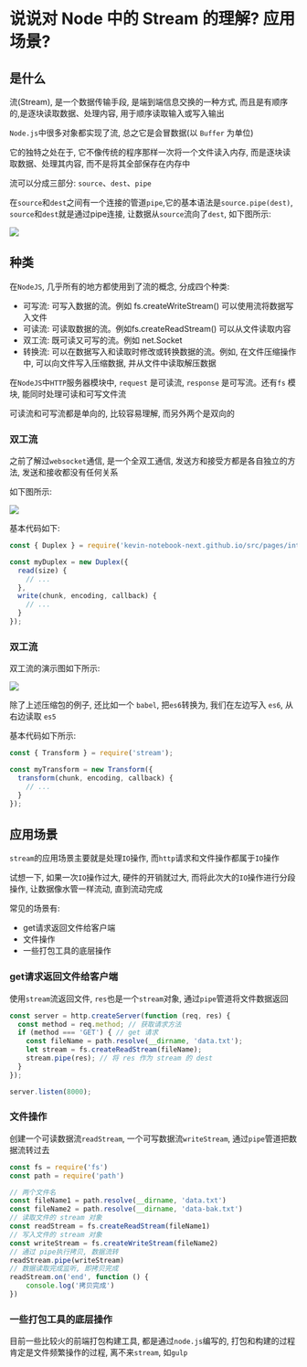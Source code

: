 # 说说对 Node 中的 Stream 的理解? 应用场景? 

## 是什么

流(Stream), 是一个数据传输手段, 是端到端信息交换的一种方式, 而且是有顺序的,是逐块读取数据、处理内容, 用于顺序读取输入或写入输出

`Node.js`中很多对象都实现了流, 总之它是会冒数据(以 `Buffer` 为单位)

它的独特之处在于, 它不像传统的程序那样一次将一个文件读入内存, 而是逐块读取数据、处理其内容, 而不是将其全部保存在内存中

流可以分成三部分: `source`、`dest`、`pipe`

在`source`和`dest`之间有一个连接的管道`pipe`,它的基本语法是`source.pipe(dest)`, `source`和`dest`就是通过pipe连接, 让数据从`source`流向了`dest`, 如下图所示: 

![](https://static.vue-js.com/aec05670-c76f-11eb-ab90-d9ae814b240d.png)

## 种类

在`NodeJS`, 几乎所有的地方都使用到了流的概念, 分成四个种类: 

- 可写流: 可写入数据的流。例如 fs.createWriteStream()  可以使用流将数据写入文件
- 可读流:  可读取数据的流。例如fs.createReadStream() 可以从文件读取内容
- 双工流:  既可读又可写的流。例如 net.Socket
- 转换流:  可以在数据写入和读取时修改或转换数据的流。例如, 在文件压缩操作中, 可以向文件写入压缩数据, 并从文件中读取解压数据

在`NodeJS`中`HTTP`服务器模块中, `request` 是可读流, `response` 是可写流。还有`fs` 模块, 能同时处理可读和可写文件流

可读流和可写流都是单向的, 比较容易理解, 而另外两个是双向的

### 双工流

之前了解过`websocket`通信, 是一个全双工通信, 发送方和接受方都是各自独立的方法, 发送和接收都没有任何关系

如下图所示: 

![](https://static.vue-js.com/b7ac6d00-c76f-11eb-ab90-d9ae814b240d.png)

基本代码如下:

```js showLineNumbers copy
const { Duplex } = require('kevin-notebook-next.github.io/src/pages/interview/nodejs/stream.mdx');

const myDuplex = new Duplex({
  read(size) {
    // ...
  },
  write(chunk, encoding, callback) {
    // ...
  }
});
```

### 双工流

双工流的演示图如下所示: 

![](https://static.vue-js.com/c02883b0-c76f-11eb-ab90-d9ae814b240d.png)

除了上述压缩包的例子, 还比如一个 `babel`, 把`es6`转换为, 我们在左边写入 `es6`, 从右边读取 `es5`

基本代码如下所示: 

```js showLineNumbers copy
const { Transform } = require('stream');

const myTransform = new Transform({
  transform(chunk, encoding, callback) {
    // ...
  }
});
```

## 应用场景

`stream`的应用场景主要就是处理`IO`操作, 而`http`请求和文件操作都属于`IO`操作

试想一下, 如果一次`IO`操作过大, 硬件的开销就过大, 而将此次大的`IO`操作进行分段操作, 让数据像水管一样流动, 直到流动完成

常见的场景有: 

- get请求返回文件给客户端
- 文件操作
- 一些打包工具的底层操作

### get请求返回文件给客户端

使用`stream`流返回文件, `res`也是一个`stream`对象, 通过`pipe`管道将文件数据返回

```js showLineNumbers copy
const server = http.createServer(function (req, res) {
  const method = req.method; // 获取请求方法
  if (method === 'GET') { // get 请求
    const fileName = path.resolve(__dirname, 'data.txt');
    let stream = fs.createReadStream(fileName);
    stream.pipe(res); // 将 res 作为 stream 的 dest
  }
});

server.listen(8000);
```

### 文件操作

创建一个可读数据流`readStream`, 一个可写数据流`writeStream`, 通过`pipe`管道把数据流转过去

```js showLineNumbers copy
const fs = require('fs')
const path = require('path')

// 两个文件名
const fileName1 = path.resolve(__dirname, 'data.txt')
const fileName2 = path.resolve(__dirname, 'data-bak.txt')
// 读取文件的 stream 对象
const readStream = fs.createReadStream(fileName1)
// 写入文件的 stream 对象
const writeStream = fs.createWriteStream(fileName2)
// 通过 pipe执行拷贝, 数据流转
readStream.pipe(writeStream)
// 数据读取完成监听, 即拷贝完成
readStream.on('end', function () {
    console.log('拷贝完成')
})
```

### 一些打包工具的底层操作

目前一些比较火的前端打包构建工具, 都是通过`node.js`编写的, 打包和构建的过程肯定是文件频繁操作的过程, 离不来`stream`, 如`gulp`
